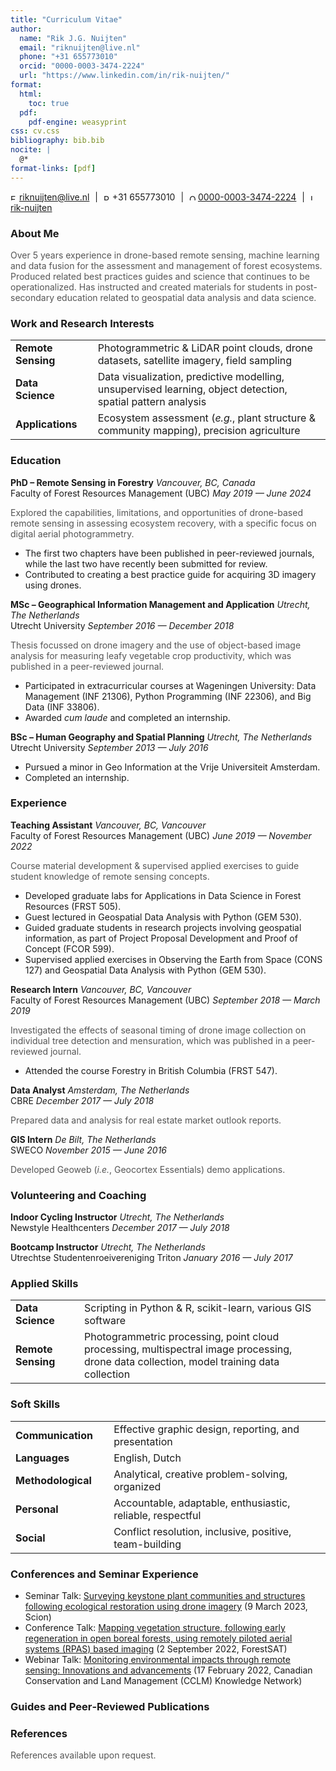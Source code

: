 ```yaml
---
title: "Curriculum Vitae"
author: 
  name: "Rik J.G. Nuijten"
  email: "riknuijten@live.nl"
  phone: "+31 655773010"
  orcid: "0000-0003-3474-2224"
  url: "https://www.linkedin.com/in/rik-nuijten/"
format:
  html:
    toc: true
  pdf:
    pdf-engine: weasyprint
css: cv.css
bibliography: bib.bib
nocite: |
  @*
format-links: [pdf]
---
```


::: {.print-only .contact-block}
<img src="svg//email.svg" alt="Email" style="height:10px;"/> [riknuijten@live.nl](mailto:riknuijten@live.nl) 
<span style="margin: 0 5px;">|</span>
<img src="svg//phone.svg" alt="Phone" style="height:10px;"/> +31 655773010 
<span style="margin: 0 5px;">|</span>
<img src="svg//orcid.svg" alt="ORCID" style="height:10px;"/> [0000-0003-3474-2224](https://orcid.org/0000-0003-3474-2224) 
<span style="margin: 0 5px;">|</span>
<img src="svg//linkedin.svg" alt="LinkedIn" style="height:10px;"/> [rik-nuijten](https://www.linkedin.com/in/rik-nuijten/)
:::

### **About Me**

<span style="color:#555555;">Over 5 years experience in drone-based remote sensing, machine learning and data fusion for the assessment and management of forest ecosystems. Produced related best practices guides and science that continues to be operationalized. Has instructed and created materials for students in post-secondary education related to geospatial data analysis and data science.</span> 

### **Work and Research Interests**

<table>
  <colgroup>
    <col style="width: 110px;">
    <col style="width: auto;">
  </colgroup>
  <tr>
    <td><strong>Remote Sensing</strong>&nbsp;&nbsp;&nbsp;&nbsp;</td>
    <td>Photogrammetric &amp; LiDAR point clouds, drone datasets, satellite imagery, field sampling</td>
  </tr>
  <tr>
    <td><strong>Data Science</strong>&nbsp;&nbsp;&nbsp;&nbsp;</td>
    <td>Data visualization, predictive modelling, unsupervised learning, object detection, spatial pattern analysis</td>
  </tr>
  <tr>
    <td><strong>Applications</strong>&nbsp;&nbsp;&nbsp;&nbsp;</td>
    <td>Ecosystem assessment (<em>e.g.</em>, plant structure &amp; community mapping), precision agriculture</td>
  </tr>
</table>

### **Education**

**PhD -- Remote Sensing in Forestry** [*Vancouver, BC, Canada*]{.cvloc} <br> Faculty of Forest Resources Management (UBC) [*May 2019 --- June 2024*]{.cvdate}

<span style="color:#555555;">Explored the capabilities, limitations, and opportunities of drone-based remote sensing in assessing ecosystem recovery, with a specific focus on digital aerial photogrammetry.</span>

-   The first two chapters have been published in peer-reviewed journals, while the last two have recently been submitted for review.
-   Contributed to creating a best practice guide for acquiring 3D imagery using drones.

**MSc -- Geographical Information Management and Application** [*Utrecht, The Netherlands*]{.cvloc} <br> Utrecht University [*September 2016 --- December 2018*]{.cvdate}

<span style="color:#555555;">Thesis focussed on drone imagery and the use of object-based image analysis for measuring leafy vegetable crop productivity, which was published in a peer-reviewed journal.</span>

-   Participated in extracurricular courses at Wageningen University: Data Management (INF 21306), Python Programming (INF 22306), and Big Data (INF 33806).
-   Awarded *cum laude* and completed an internship.

**BSc -- Human Geography and Spatial Planning** [*Utrecht, The Netherlands*]{.cvloc}<br> Utrecht University [*September 2013 --- July 2016*]{.cvdate}

-   Pursued a minor in Geo Information at the Vrije Universiteit Amsterdam.
-   Completed an internship.

### **Experience** {style="page-break-before: always"}

**Teaching Assistant** [*Vancouver, BC, Vancouver*]{.cvloc} <br> Faculty of Forest Resources Management (UBC) [*June 2019 --- November 2022*]{.cvdate}

<span style="color:#555555;">Course material development & supervised applied exercises to guide student knowledge of remote sensing concepts.</span> 

-   Developed graduate labs for Applications in Data Science in Forest Resources (FRST 505).
-   Guest lectured in Geospatial Data Analysis with Python (GEM 530).
-   Guided graduate students in research projects involving geospatial information, as part of Project Proposal Development and Proof of Concept (FCOR 599).
-   Supervised applied exercises in Observing the Earth from Space (CONS 127) and Geospatial Data Analysis with Python (GEM 530).

**Research Intern** [*Vancouver, BC, Vancouver*]{.cvloc} <br> Faculty of Forest Resources Management (UBC) [*September 2018 --- March 2019*]{.cvdate}

<span style="color:#555555;">Investigated the effects of seasonal timing of drone image collection on individual tree detection and mensuration, which was published in a peer-reviewed journal.</span>

-   Attended the course Forestry in British Columbia (FRST 547).

**Data Analyst** [*Amsterdam, The Netherlands*]{.cvloc} <br> CBRE [*December 2017 --- July 2018*]{.cvdate}

<span style="color:#555555;">Prepared data and analysis for real estate market outlook reports.</span>

**GIS Intern** [*De Bilt, The Netherlands*]{.cvloc} <br> SWECO [*November 2015 --- June 2016*]{.cvdate}

<span style="color:#555555;">Developed Geoweb (*i.e.*, Geocortex Essentials) demo applications.</span>

### **Volunteering and Coaching**

**Indoor Cycling Instructor** [*Utrecht, The Netherlands*]{.cvloc} <br> Newstyle Healthcenters [*December 2017 --- July 2018*]{.cvdate}

**Bootcamp Instructor** [*Utrecht, The Netherlands*]{.cvloc} <br> Utrechtse Studentenroeivereniging Triton [*January 2016 --- July 2017*]{.cvdate}

### **Applied Skills**

<table>
  <colgroup>
    <col style="width: 110px;">
    <col style="width: auto;">
  </colgroup>
  <tr>
    <td><strong>Data Science</strong>&nbsp;&nbsp;&nbsp;&nbsp;</td>
    <td>Scripting in Python & R, scikit-learn, various GIS software</td>
  </tr>
  <tr>
    <td><strong>Remote Sensing</strong>&nbsp;&nbsp;&nbsp;&nbsp;</td>
    <td>Photogrammetric processing, point cloud processing, multispectral image processing, drone data collection, model training data collection</td>
  </tr>
</table>

### **Soft Skills**

<table>
  <colgroup>
    <col style="width: 110px;">
    <col style="width: auto;">
  </colgroup>
  <tr>
    <td><strong>Communication</strong>&nbsp;&nbsp;&nbsp;&nbsp;</td>
    <td>Effective graphic design, reporting, and presentation</td>
  </tr>
  <tr>
    <td><strong>Languages</strong>&nbsp;&nbsp;&nbsp;&nbsp;</td>
    <td>English, Dutch</td>
  </tr>
  <tr>
    <td><strong>Methodological</strong>&nbsp;&nbsp;&nbsp;&nbsp;</td>
    <td>Analytical, creative problem-solving, organized</td>
  </tr>
  <tr>
    <td><strong>Personal</strong>&nbsp;&nbsp;&nbsp;&nbsp;</td>
    <td>Accountable, adaptable, enthusiastic, reliable, respectful</td>
  </tr>
  <tr>
    <td><strong>Social</strong>&nbsp;&nbsp;&nbsp;&nbsp;</td>
    <td>Conflict resolution, inclusive, positive, team-building</td>
  </tr>
</table>

### **Conferences and Seminar Experience** {style="page-break-before: always"}

-   Seminar Talk: [Surveying keystone plant communities and structures following ecological restoration using drone imagery]() (9 March 2023, Scion)
-   Conference Talk: [Mapping vegetation structure, following early regeneration in open boreal forests, using remotely piloted aerial systems (RPAS) based imaging](https://lcluc.umd.edu/sites/default/files/9th%20ForestSAT%202022%20Conference%20Berlin%2C%20Germany%20-%20ConfTool%20Pro%20Printout.pdf) (2 September 2022, ForestSAT)
-   Webinar Talk: [Monitoring environmental impacts through remote sensing: Innovations and advancements](https://www.cclmportal.ca/resource/cclm-webinar-monitoring-environmental-impacts-through-remote-sensing-innovations-and) (17 February 2022, Canadian Conservation and Land Management (CCLM) Knowledge Network)

### **Guides and Peer‑Reviewed Publications**

::: {#refs}
:::

### **References**

<span style="color:#555555;">References available upon request.</span> 